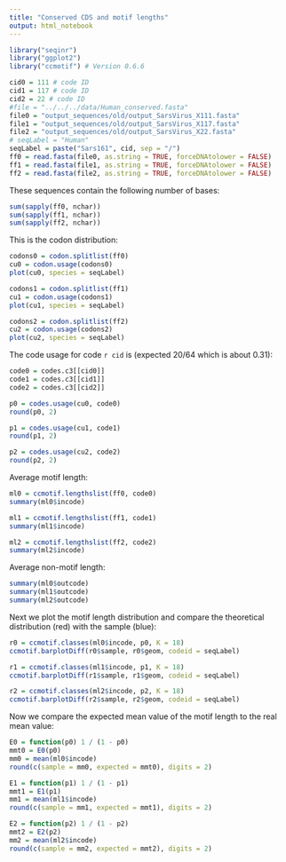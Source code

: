 ```yaml
---
title: "Conserved CDS and motif lengths"
output: html_notebook
---
```


```r
library("seqinr")
library("ggplot2")
library("ccmotif") # Version 0.6.6
```

```r
cid0 = 111 # code ID
cid1 = 117 # code ID
cid2 = 22 # code ID
#file = "../../../data/Human_conserved.fasta"
file0 = "output_sequences/old/output_SarsVirus_X111.fasta"
file1 = "output_sequences/old/output_SarsVirus_X117.fasta"
file2 = "output_sequences/old/output_SarsVirus_X22.fasta"
# seqLabel = "Human"
seqLabel = paste("Sars161", cid, sep = "/")
ff0 = read.fasta(file0, as.string = TRUE, forceDNAtolower = FALSE)
ff1 = read.fasta(file1, as.string = TRUE, forceDNAtolower = FALSE)
ff2 = read.fasta(file2, as.string = TRUE, forceDNAtolower = FALSE)
```

These sequences contain the following number of bases:
```r
sum(sapply(ff0, nchar))
sum(sapply(ff1, nchar))
sum(sapply(ff2, nchar))
```

This is the codon distribution:
```r
codons0 = codon.splitlist(ff0)
cu0 = codon.usage(codons0)
plot(cu0, species = seqLabel)

codons1 = codon.splitlist(ff1)
cu1 = codon.usage(codons1)
plot(cu1, species = seqLabel)

codons2 = codon.splitlist(ff2)
cu2 = codon.usage(codons2)
plot(cu2, species = seqLabel)
```

The code usage for code `r cid` is (expected 20/64 which is about 0.31):
```r
code0 = codes.c3[[cid0]]
code1 = codes.c3[[cid1]]
code2 = codes.c3[[cid2]]

p0 = codes.usage(cu0, code0)
round(p0, 2)

p1 = codes.usage(cu1, code1)
round(p1, 2)

p2 = codes.usage(cu2, code2)
round(p2, 2)
```

Average motif length:
```r
ml0 = ccmotif.lengthslist(ff0, code0)
summary(ml0$incode)

ml1 = ccmotif.lengthslist(ff1, code1)
summary(ml1$incode)

ml2 = ccmotif.lengthslist(ff2, code2)
summary(ml2$incode)
```
Average non-motif length:
```r
summary(ml0$outcode)
summary(ml1$outcode)
summary(ml2$outcode)
```

Next we plot the motif length distribution and compare the theoretical distribution (red) with the sample (blue):
```r
r0 = ccmotif.classes(ml0$incode, p0, K = 18)
ccmotif.barplotDiff(r0$sample, r0$geom, codeid = seqLabel)

r1 = ccmotif.classes(ml1$incode, p1, K = 18)
ccmotif.barplotDiff(r1$sample, r1$geom, codeid = seqLabel)

r2 = ccmotif.classes(ml2$incode, p2, K = 18)
ccmotif.barplotDiff(r2$sample, r2$geom, codeid = seqLabel)
```

Now we compare the expected mean value of the motif length to the real mean value:
```r
E0 = function(p0) 1 / (1 - p0)
mmt0 = E0(p0)
mm0 = mean(ml0$incode)
round(c(sample = mm0, expected = mmt0), digits = 2)

E1 = function(p1) 1 / (1 - p1)
mmt1 = E1(p1)
mm1 = mean(ml1$incode)
round(c(sample = mm1, expected = mmt1), digits = 2)

E2 = function(p2) 1 / (1 - p2)
mmt2 = E2(p2)
mm2 = mean(ml2$incode)
round(c(sample = mm2, expected = mmt2), digits = 2)
```

